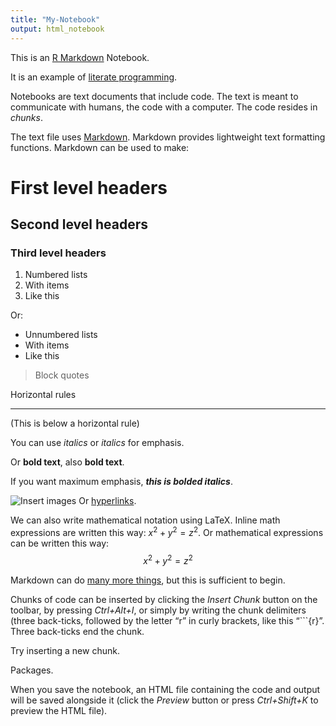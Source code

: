 ```yaml
---
title: "My-Notebook"
output: html_notebook
---
```


This is an [R Markdown](http://rmarkdown.rstudio.com) Notebook. 

It is an example of [literate programming](https://en.wikipedia.org/wiki/Literate_programming).

Notebooks are text documents that include code. The text is meant to communicate with humans, the code with a computer. The code resides in *chunks*. 

The text file uses [Markdown](https://en.wikipedia.org/wiki/Markdown). Markdown provides lightweight text formatting functions. Markdown can be used to make:

# First level headers

## Second level headers

### Third level headers

1. Numbered lists
2. With items
3. Like this

Or:

- Unnumbered lists
- With items 
- Like this

> Block quotes

Horizontal rules

---

(This is below a horizontal rule)

You can use *italics* or _italics_ for emphasis.

Or **bold text**, also __bold text__.

If you want maximum emphasis, ***this is bolded italics***.

![Insert images](mcmaster_logo.png)
Or [hyperlinks](https://en.wikipedia.org/wiki/Hyperlink).

We can also write mathematical notation using LaTeX. Inline math expressions are written this way: $x^2 + y^2 = z^2$. Or mathematical expressions can be written this way:
$$
x^2 + y^2 = z^2
$$

Markdown can do [many more things](https://rmarkdown.rstudio.com/index.html), but this is sufficient to begin.

Chunks of code can be inserted by clicking the *Insert Chunk* button on the toolbar, by pressing *Ctrl+Alt+I*, or simply by writing the chunk delimiters (three back-ticks, followed by the letter "r" in curly brackets, like this "```{r}". Three back-ticks end the chunk.

Try inserting a new chunk.

Packages.

When you save the notebook, an HTML file containing the code and output will be saved alongside it (click the *Preview* button or press *Ctrl+Shift+K* to preview the HTML file).